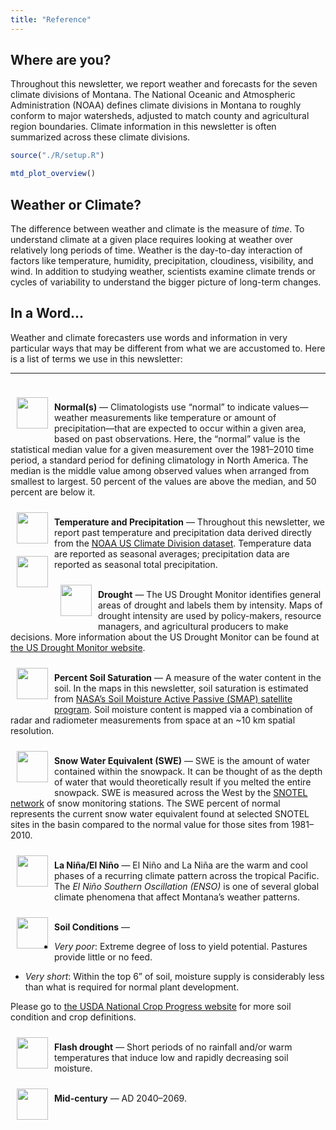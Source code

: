 ```yaml
---
title: "Reference"
---
```


## Where are you? {-}

Throughout this newsletter, we report weather and forecasts for the seven climate divisions of Montana. The National Oceanic
and Atmospheric Administration (NOAA) defines climate divisions in Montana to roughly conform to major watersheds, adjusted to match county and agricultural region boundaries. Climate information in this newsletter is often summarized across these climate divisions.

```r
source("./R/setup.R")
```

```r

mtd_plot_overview()

```

## Weather or Climate? {-}

The difference between weather and climate is the measure of *time*. To understand climate at a given place requires looking at weather over relatively long periods of time. Weather is the day-to-day interaction of factors like temperature, humidity, precipitation, cloudiness, visibility, and wind. In addition to studying weather, scientists examine climate trends or cycles of variability to understand the bigger picture of long-term changes.

## In a Word... {-}
Weather and climate forecasters use words and information in very particular ways that may be different from what we are accustomed to. Here is a list of terms we use in this newsletter:
  
<hr>

<div style="-webkit-columns: 3 250px;-moz-columns: 3 250px;columns: 3 250px;">
  ![](./icons/normals.svg){style="height:50px; margin:10px 10px; float:left;"}<br>**Normal(s)** --- Climatologists use "normal" to indicate values---weather measurements like temperature or amount of precipitation---that are expected to occur within a given area, based on past observations. Here, the "normal" value is the statistical median value for a given measurement over the 1981--2010 time period, a standard period for defining climatology in North America. The median is the middle value among observed values when arranged from smallest to largest. 50 percent of the values are above the median, and 50 percent are below it.

<div style="float:left;">
![](./icons/temperature.svg){style="height:50px; margin:10px 10px; float:left;"}
<div class="clearfix"></div>
![](./icons/precipitation.svg){style="height:50px; margin:10px 10px; float:left;"}
</div>
<br>**Temperature and Precipitation** --- Throughout this newsletter, we report past temperature and precipitation data derived directly from the [NOAA US Climate Division dataset](https://www.ncdc.noaa.gov/monitoring-references/maps/us-climate-divisions.php). Temperature data are reported as seasonal averages; precipitation data are reported as seasonal total precipitation.

<div class="clearfix"></div>

![](./icons/drought.svg){style="height:50px; margin:10px 10px; float:left;"}<br>**Drought** --- The US Drought Monitor identifies general areas of drought and labels them by intensity. Maps of drought intensity are used by policy-makers, resource managers, and agricultural producers to make decisions. More information about the US Drought Monitor can be found at [the US Drought Monitor website](http://droughtmonitor.unl.edu/).

<div class="clearfix"></div>

![](./icons/soil_saturation.svg){style="height:50px; margin:10px 10px; float:left;"}<br>**Percent Soil Saturation** --- A measure of the water content in the soil. In the maps in this newsletter, soil saturation is estimated from [NASA’s Soil Moisture Active Passive (SMAP) satellite program](https://smap.jpl.nasa.gov). Soil moisture content is mapped via a combination of radar and radiometer measurements from space at an ~10 km spatial resolution.

<div class="clearfix"></div>

![](./icons/swe.svg){style="height:50px; margin:10px 10px; float:left;"}<br>**Snow Water Equivalent (SWE)** --- SWE is the amount of water contained within the snowpack. It can be thought of as the depth of water that would theoretically result if you melted the entire snowpack. SWE is measured across the West by the [SNOTEL network](https://www.wcc.nrcs.usda.gov/about/mon_automate.html) of snow monitoring stations. The SWE percent of normal represents the current snow water equivalent found at selected SNOTEL sites in the basin compared to the normal value for those sites from 1981--2010.

<div class="clearfix"></div>

![](./icons/enso.svg){style="height:50px; margin:10px 10px; float:left;"}<br>**La Niña/El Niño** --- El Niño and La Niña are the warm and cool phases of a recurring climate pattern across the tropical Pacific. The *El Niño Southern Oscillation (ENSO)* is one of several global climate phenomena that affect Montana's weather patterns.

<div class="clearfix"></div>

![](./icons/soil_conditions.svg){style="height:50px; margin:10px 10px; float:left;"}<br>**Soil Conditions** ---

<div class="clearfix"></div>

- *Very poor*: Extreme degree of loss to yield potential. Pastures provide little or no feed.

- *Very short*: Within the top 6" of soil, moisture supply is considerably less than what is required for normal plant development.

Please go to [the USDA National Crop Progress website](https://www.nass.usda.gov/Publications/National_Crop_Progress/Terms_and_Definitions/index.php) for more soil condition and crop definitions.

<div class="clearfix"></div>

![](./icons/flash_drought.svg){style="height:50px; margin:10px 10px; float:left;"}<br>**Flash drought** --- Short periods of no rainfall and/or warm temperatures that induce low and rapidly decreasing soil moisture.

<div class="clearfix"></div>

![](./icons/midcentury.svg){style="height:50px; margin:10px 10px; float:left;"}<br>**Mid-century** --- AD 2040--2069.

<div class="clearfix"></div>

</div>


